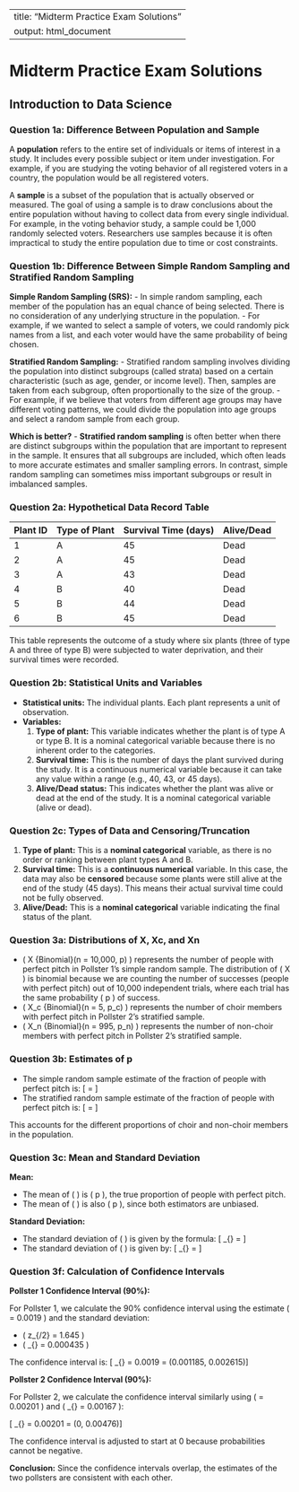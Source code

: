 
---
title: "Midterm Practice Exam Solutions"
output: html_document
---

# Midterm Practice Exam Solutions
## Introduction to Data Science

### Question 1a: Difference Between Population and Sample

A **population** refers to the entire set of individuals or items of interest in a study. It includes every possible subject or item under investigation. 
For example, if you are studying the voting behavior of all registered voters in a country, the population would be all registered voters.

A **sample** is a subset of the population that is actually observed or measured. The goal of using a sample is to draw conclusions about the entire population without having to collect data from every single individual. 
For example, in the voting behavior study, a sample could be 1,000 randomly selected voters. Researchers use samples because it is often impractical to study the entire population due to time or cost constraints.

### Question 1b: Difference Between Simple Random Sampling and Stratified Random Sampling

**Simple Random Sampling (SRS):**
- In simple random sampling, each member of the population has an equal chance of being selected. There is no consideration of any underlying structure in the population.
- For example, if we wanted to select a sample of voters, we could randomly pick names from a list, and each voter would have the same probability of being chosen.

**Stratified Random Sampling:**
- Stratified random sampling involves dividing the population into distinct subgroups (called strata) based on a certain characteristic (such as age, gender, or income level). Then, samples are taken from each subgroup, often proportionally to the size of the group.
- For example, if we believe that voters from different age groups may have different voting patterns, we could divide the population into age groups and select a random sample from each group.

**Which is better?**
- **Stratified random sampling** is often better when there are distinct subgroups within the population that are important to represent in the sample. It ensures that all subgroups are included, which often leads to more accurate estimates and smaller sampling errors. In contrast, simple random sampling can sometimes miss important subgroups or result in imbalanced samples.

### Question 2a: Hypothetical Data Record Table

| Plant ID | Type of Plant | Survival Time (days) | Alive/Dead |
|----------|---------------|----------------------|------------|
| 1        | A             | 45                   | Dead       |
| 2        | A             | 45                   | Dead       |
| 3        | A             | 43                   | Dead       |
| 4        | B             | 40                   | Dead       |
| 5        | B             | 44                   | Dead       |
| 6        | B             | 45                   | Dead       |

This table represents the outcome of a study where six plants (three of type A and three of type B) were subjected to water deprivation, and their survival times were recorded.

### Question 2b: Statistical Units and Variables

- **Statistical units:** The individual plants. Each plant represents a unit of observation.
- **Variables:** 
  1. **Type of plant:** This variable indicates whether the plant is of type A or type B. It is a nominal categorical variable because there is no inherent order to the categories.
  2. **Survival time:** This is the number of days the plant survived during the study. It is a continuous numerical variable because it can take any value within a range (e.g., 40, 43, or 45 days).
  3. **Alive/Dead status:** This indicates whether the plant was alive or dead at the end of the study. It is a nominal categorical variable (alive or dead).

### Question 2c: Types of Data and Censoring/Truncation

1. **Type of plant:** This is a **nominal categorical** variable, as there is no order or ranking between plant types A and B.
2. **Survival time:** This is a **continuous numerical** variable. In this case, the data may also be **censored** because some plants were still alive at the end of the study (45 days). This means their actual survival time could not be fully observed.
3. **Alive/Dead:** This is a **nominal categorical** variable indicating the final status of the plant.

### Question 3a: Distributions of X, Xc, and Xn

- \( X \sim 	{Binomial}(n = 10,000, p) \) represents the number of people with perfect pitch in Pollster 1's simple random sample. The distribution of \( X \) is binomial because we are counting the number of successes (people with perfect pitch) out of 10,000 independent trials, where each trial has the same probability \( p \) of success.
- \( X_c \sim 	{Binomial}(n = 5, p_c) \) represents the number of choir members with perfect pitch in Pollster 2's stratified sample.
- \( X_n \sim 	{Binomial}(n = 995, p_n) \) represents the number of non-choir members with perfect pitch in Pollster 2's stratified sample.

### Question 3b: Estimates of p

- The simple random sample estimate of the fraction of people with perfect pitch is:
  \[ \hat{p_1} = \frac{X}{10,000} \]
- The stratified random sample estimate of the fraction of people with perfect pitch is:
  \[ \hat{p_2} = \frac{5 \cdot X_c + 995 \cdot X_n}{1000} \]
  
This accounts for the different proportions of choir and non-choir members in the population.

### Question 3c: Mean and Standard Deviation

**Mean:**

- The mean of \( \hat{p_1} \) is \( p \), the true proportion of people with perfect pitch.
- The mean of \( \hat{p_2} \) is also \( p \), since both estimators are unbiased.

**Standard Deviation:**

- The standard deviation of \( \hat{p_1} \) is given by the formula:
  \[ \sigma_{\hat{p_1}} = \sqrt{\frac{p(1 - p)}{10,000}} \]
- The standard deviation of \( \hat{p_2} \) is given by:
  \[ \sigma_{\hat{p_2}} = \sqrt{\frac{5 \cdot p_c(1 - p_c) + 995 \cdot p_n(1 - p_n)}{1000^2}} \]

### Question 3f: Calculation of Confidence Intervals

**Pollster 1 Confidence Interval (90%):**

For Pollster 1, we calculate the 90% confidence interval using the estimate \( \hat{p_1} = 0.0019 \) and the standard deviation:

- \( z_{\alpha/2} = 1.645 \)
- \( \sigma_{\hat{p_1}} = 0.000435 \)

The confidence interval is:
\[\hat{p_1} \pm 1.645 \cdot \sigma_{\hat{p_1}} = 0.0019 \pm 0.000715 = (0.001185, 0.002615)\]

**Pollster 2 Confidence Interval (90%):**

For Pollster 2, we calculate the confidence interval similarly using \( \hat{p_2} = 0.00201 \) and \( \sigma_{\hat{p_2}} = 0.00167 \):

\[\hat{p_2} \pm 1.645 \cdot \sigma_{\hat{p_2}} = 0.00201 \pm 0.00275 = (0, 0.00476)\]

The confidence interval is adjusted to start at 0 because probabilities cannot be negative.

**Conclusion:** Since the confidence intervals overlap, the estimates of the two pollsters are consistent with each other.
